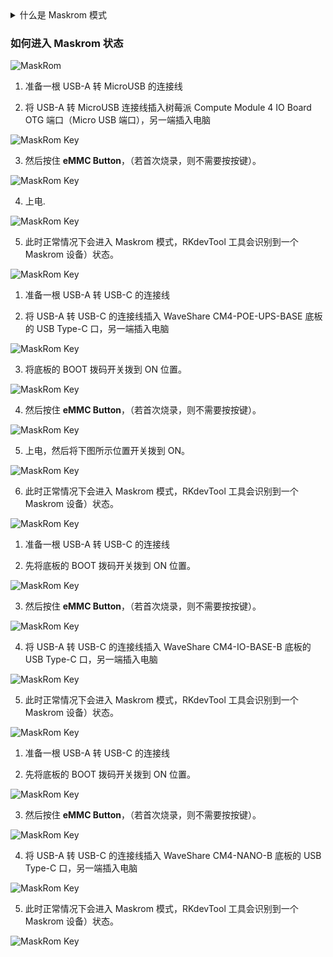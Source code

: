 <details>
  <summary>什么是 Maskrom 模式</summary>

Maskrom模式，也称为Loader模式，是一种特殊的启动模式，一般用于恢复或维修有问题的设备。这种模式允许用户直接与设备的硬件进行交互，而不需要经过操作系统。在Maskrom模式下，用户可以通过电脑或其他设备与设备进行通信，并执行一系列命令来解决设备的问题。

    # MacOS 端:

    执行 lsusb 后的结果
    Output:Bus 000 Device 004: ID 2207:350b Fuzhou Rockchip Electronics Co., Ltd. Composite Device

    # Linux 端:

    执行 lsusb 后的结果
    Output:Bus 001 Device 030: ID 2207:350b Fuzhou Rockchip Electronics Company

    # Windows 端:

    打开 RKDevTool，就会看到设备处于 Found One MASKROM Device（找到一个 MASKROM 设备）状态。

</details>

### 如何进入 Maskrom 状态

![MaskRom](/img/cm3j/radxa-cm3j-hardware-overview.webp)

<Tabs queryString="mode">

<TabItem value="rpi cm4 io board" label="Raspberry Pi CM4 IO Board" default>

1. 准备一根 USB-A 转 MicroUSB 的连接线

2. 将 USB-A 转 MicroUSB 连接线插入树莓派 Compute Module 4 IO Board OTG 端口（Micro USB 端口），另一端插入电脑

![MaskRom Key](/img/cm3j/radxa-cm3j-rpi-cm4-io-maskrom-1.webp)

3. 然后按住 **eMMC Button**，（若首次烧录，则不需要按按键）。

![MaskRom Key](/img/cm3j/radxa-cm3j-rpi-cm4-io-maskrom-2.webp)

4. 上电.

![MaskRom Key](/img/cm3j/radxa-cm3j-rpi-cm4-io-maskrom-3.webp)

5. 此时正常情况下会进入 Maskrom 模式，RKdevTool 工具会识别到一个 Maskrom 设备）状态。

![MaskRom Key](/img/cm3j/radxa-cm3j-maskrom.webp)

</TabItem>

<TabItem value="cm4 poe ups base" label="WaveShare CM4-POE-UPS-BASE" default>

1. 准备一根 USB-A 转 USB-C 的连接线

2. 将 USB-A 转 USB-C 的连接线插入 WaveShare CM4-POE-UPS-BASE 底板的 USB Type-C 口，另一端插入电脑

![MaskRom Key](/img/cm3j/radxa-cm3j-cm4-poe-ups-base-maskrom-1.webp)

3. 将底板的 BOOT 拨码开关拨到 ON 位置。

![MaskRom Key](/img/cm3j/radxa-cm3j-cm4-poe-ups-base-maskrom-2.webp)

4. 然后按住 **eMMC Button**，（若首次烧录，则不需要按按键）。

![MaskRom Key](/img/cm3j/radxa-cm3j-cm4-poe-ups-base-maskrom-3.webp)

5. 上电，然后将下图所示位置开关拨到 ON。

![MaskRom Key](/img/cm3j/radxa-cm3j-cm4-poe-ups-base-maskrom-4.webp)

6. 此时正常情况下会进入 Maskrom 模式，RKdevTool 工具会识别到一个 Maskrom 设备）状态。

![MaskRom Key](/img/cm3j/radxa-cm3j-maskrom.webp)

</TabItem>

<TabItem value="cm4 io base b" label="WaveShare CM4-IO-BASE-B" default>

1. 准备一根 USB-A 转 USB-C 的连接线

2. 先将底板的 BOOT 拨码开关拨到 ON 位置。

![MaskRom Key](/img/cm3j/radxa-cm3j-cm4-io-base-b-maskrom-1.webp)

3. 然后按住 **eMMC Button**，（若首次烧录，则不需要按按键）。

![MaskRom Key](/img/cm3j/radxa-cm3j-cm4-io-base-b-maskrom-2.webp)

4. 将 USB-A 转 USB-C 的连接线插入 WaveShare CM4-IO-BASE-B 底板的 USB Type-C 口，另一端插入电脑

![MaskRom Key](/img/cm3j/radxa-cm3j-cm4-io-base-b-maskrom-3.webp)

5. 此时正常情况下会进入 Maskrom 模式，RKdevTool 工具会识别到一个 Maskrom 设备）状态。

![MaskRom Key](/img/cm3j/radxa-cm3j-maskrom.webp)

</TabItem>

<TabItem value="cm4 nano b" label="WaveShare CM4-NANO-B" default>

1. 准备一根 USB-A 转 USB-C 的连接线

2. 先将底板的 BOOT 拨码开关拨到 ON 位置。

![MaskRom Key](/img/cm3j/radxa-cm3j-cm4-nano-b-maskrom-1.webp)

3. 然后按住 **eMMC Button**，（若首次烧录，则不需要按按键）。

![MaskRom Key](/img/cm3j/radxa-cm3j-cm4-nano-b-maskrom-2.webp)

4. 将 USB-A 转 USB-C 的连接线插入 WaveShare CM4-NANO-B 底板的 USB Type-C 口，另一端插入电脑

![MaskRom Key](/img/cm3j/radxa-cm3j-cm4-nano-b-maskrom-3.webp)

5. 此时正常情况下会进入 Maskrom 模式，RKdevTool 工具会识别到一个 Maskrom 设备）状态。

![MaskRom Key](/img/cm3j/radxa-cm3j-maskrom.webp)

</TabItem>

</Tabs>

